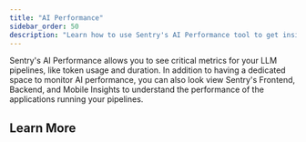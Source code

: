 ```yaml
---
title: "AI Performance"
sidebar_order: 50
description: "Learn how to use Sentry's AI Performance tool to get insights into things that may be affecting your application health, including critical LLM metrics."
---
```


Sentry's AI Performance allows you to see critical metrics for your LLM pipelines, like token usage and duration. In addition to having a dedicated space to monitor AI performance, you can also look view Sentry's Frontend, Backend, and Mobile Insights to understand the performance of the applications running your pipelines.

## Learn More

<PageGrid />
